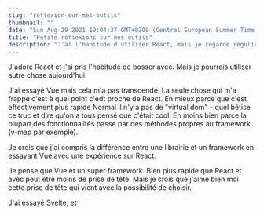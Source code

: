 ```yaml
---
slug: "reflexion-sur-mes-outils"
thumbnail: ""
date: "Sun Aug 29 2021 19:04:37 GMT+0200 (Central European Summer Time)s"
title: "Petite réflexions sur mes outils"
description: "J'ai l'habitude d'utiliser React, mais je regarde régulièrement ailleurs"
---
```


J'adore React et j'ai pris l'habitude de bosser avec.
Mais je pourrais utiliser autre chose aujourd'hui.

J'ai essayé Vue mais cela m'a pas transcendé. La seule chose qui m'a frappé c'est à quel point c'edt proche de React. 
En mieux parce que c'est effectivement plus rapide
Normal il n'y a pas de "virtual dom" - quel bêtise ce truc et dire qu'on a tous pensé que c'était cool. 
En moins bien parce la plupart des fonctionnalités passe par des méthodes propres au framework (v-map par exemple).

Je crois que j'ai compris la différence entre une librairie et un framework en essayant Vue avec une expérience sur React.

Je pense que Vue et un super framework. Bien plus rapide que React et avec peut être moins de prise de tête. Mais je crois que j'aime bien moi cette prise de tête qui vient avec la possibilité de choisir.

J'ai essayé Svelte, et
